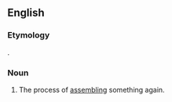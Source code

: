==English==

===Etymology===
{{prefix|en|re|assembly}}.

===Noun===
{{en-noun|~|reassemblies}}

# The process of [[assemble|assembling]] something again.